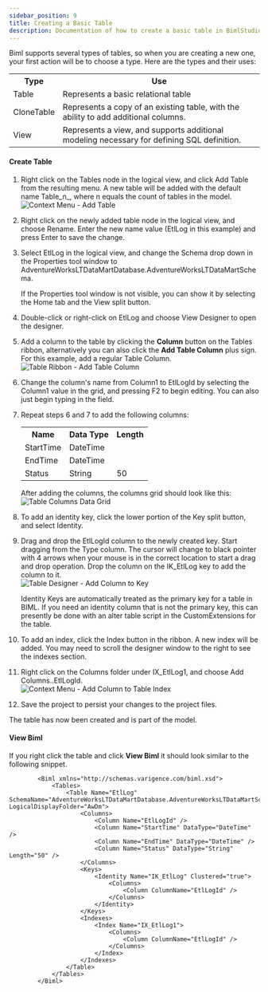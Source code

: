 ---
sidebar_position: 9
title: Creating a Basic Table
description: Documentation of how to create a basic table in BimlStudio
---
<head>
  <meta name="varigenceProduct" content="BimlStudio"></meta>
  <meta name="varigenceArticleType" content="Walkthrough"></meta>
</head>

Biml supports several types of tables, so when you are creating a new one, your first action will be to choose a type. Here are the types and their uses:

<table>
<tbody>
<tr>
<th>Type</th>
<th>Use</th>
</tr>
<tr>
<td>Table</td>
<td>Represents a basic relational table</td>
</tr>
<tr>
<td>CloneTable</td>
<td>Represents a copy of an existing table, with the ability to add additional columns.</td>
</tr>
<tr>
<td>View</td>
<td>Represents a view, and supports additional modeling necessary for defining SQL definition.</td>
</tr>
</tbody>
</table>

#### Create Table

1.  Right click on the Tables node in the logical view, and click Add Table from the resulting menu. A new table will be added with the default name Table_n_, where n equals the count of tables in the model.  
    ![Context Menu - Add Table](/img/bimlstudio/006_Step01.png)
2.  Right click on the newly added table node in the logical view, and choose Rename. Enter the new name value (EtlLog in this example) and press Enter to save the change.  

3.  Select EtlLog in the logical view, and change the Schema drop down in the Properties tool window to AdventureWorksLTDataMartDatabase.AdventureWorksLTDataMartSchema.  

    If the Properties tool window is not visible, you can show it by selecting the Home tab and the View split button.

4.  Double-click or right-click on EtlLog and choose View Designer to open the designer.  

5.  Add a column to the table by clicking the **Column** button on the Tables ribbon, alternatively you can also click the **Add Table Column** plus sign. For this example, add a regular Table Column.  
    ![Table Ribbon - Add Table Column](/img/bimlstudio/006_Step06.png)
6.  Change the column's name from Column1 to EtlLogId by selecting the Column1 value in the grid, and pressing F2 to begin editing. You can also just begin typing in the field.
7.  Repeat steps 6 and 7 to add the following columns:

    <table>
    <tbody>
    <tr>
    <th>Name</th>
    <th>Data Type</th>
    <th>Length</th>
    </tr>
    <tr>
    <td>StartTime</td>
    <td>DateTime</td>
    </tr>
    <tr>
    <td>EndTime</td>
    <td>DateTime</td>
    </tr>
    <tr>
    <td>Status</td>
    <td>String</td>
    <td>50</td>
    </tr>
    </tbody>
    </table>


    After adding the columns, the columns grid should look like this:  
    ![Table Columns Data Grid](/img/bimlstudio/006_Step08.png)
8.  To add an identity key, click the lower portion of the Key split button, and select Identity.  

9.  Drag and drop the EtlLogId column to the newly created key. Start dragging from the Type column. The cursor will change to black pointer with 4 arrows when your mouse is in the correct location to start a drag and drop operation. Drop the column on the IK_EtlLog key to add the column to it.  
    ![Table Designer - Add Column to Key](/img/bimlstudio/006_Step10.gif)

    <div class="Note">Identity Keys are automatically treated as the primary key for a table in BIML. If you need an identity column that is not the primary key, this can presently be done with an alter table script in the CustomExtensions for the table.</div>

10.  To add an index, click the Index button in the ribbon. A new index will be added. You may need to scroll the designer window to the right to see the indexes section.
11.  Right click on the Columns folder under IX_EtlLog1, and choose Add Columns..EtlLogId.  
    ![Context Menu - Add Column to Table Index](/img/bimlstudio/006_Step12.png)
12.  Save the project to persist your changes to the project files.

The table has now been created and is part of the model.


#### View Biml
If you right click the table and click **View Biml** it should look similar to the following snippet.
```biml
        <Biml xmlns="http://schemas.varigence.com/biml.xsd">
            <Tables>
                <Table Name="EtlLog" SchemaName="AdventureWorksLTDataMartDatabase.AdventureWorksLTDataMartSchema" LogicalDisplayFolder="AwDm">
                    <Columns>
                        <Column Name="EtlLogId" />
                        <Column Name="StartTime" DataType="DateTime" />
                        <Column Name="EndTime" DataType="DateTime" />
                        <Column Name="Status" DataType="String" Length="50" />
                    </Columns>
                    <Keys>
                        <Identity Name="IK_EtlLog" Clustered="true">
                            <Columns>
                                <Column ColumnName="EtlLogId" />
                            </Columns>
                        </Identity>
                    </Keys>
                    <Indexes>
                        <Index Name="IX_EtlLog1">
                            <Columns>
                                <Column ColumnName="EtlLogId" />
                            </Columns>
                        </Index>
                    </Indexes>
                </Table>
            </Tables>
        </Biml>
```
